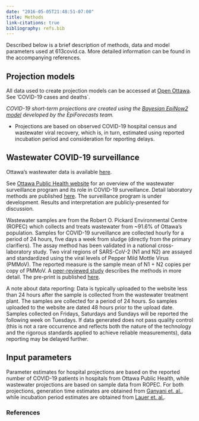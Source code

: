 ```yaml
---
date: "2016-05-05T21:48:51-07:00"
title: Methods
link-citations: true
bibliography: refs.bib
---
```

Described below is a brief description of methods, data and model parameters used at 613covid.ca. More detailed information can be found in the accompanying references. 

## Projection models {#projection-models}

All data used to create projection models can be accessed at [Open Ottawa](https://open.ottawa.ca/datasets/covid-19-cases-and-deaths-in-ottawa). See 'COVID-19 cases and deaths`.

*COVID-19 short-term projections are created using the [Bayesian EpiNow2 model](https://epiforecasts.io/EpiNow2/) developed by the EpiForecasts team.*

- Projections are based on observed COVID-19 hospital census and wastewater viral recovery, which is, in turn, estimated using reported incubation period and consideration for reporting delays.

## Wastewater COVID-19 surveillance {#wastewater}

Ottawa's wastewater data is available [here](https://github.com/Big-Life-Lab/PHESD).
 
See [Ottawa Public Health website](https://www.ottawapublichealth.ca/en/reports-research-and-statistics/Wastewater_COVID-19_Surveillance.aspx) for an overview of the wastewater surveillance program and its role in COVID-19 surveillance. Detail laboratory methods are published [here](https://www.medrxiv.org/content/10.1101/2020.08.11.20173062v3). The surveillance program is under development. Results and interpretation are publicly-presented for discussion.

Wastewater samples are from the Robert O. Pickard Environmental Centre (ROPEC) which collects and treats wastewater from ~91.6% of Ottawa’s population. Samples for COVID-19 surveillance are collected hourly for a period of 24 hours, five days a week from sludge (directly from the primary clarifiers). The assay method has been validated in a national cross-laboratory study. Two viral regions of SARS-CoV-2 (N1 and N2) are assayed and standardized using the viral levels of Pepper Mild Mottle Virus (PMMoV). The reported measure is the sample mean of N1 + N2 copies per copy of PMMoV. A [peer-reviewed study](https://www.sciencedirect.com/science/article/pii/S0043135420310952?dgcid=author) describes the methods in more detail. The pre-print is published [here](https://www.medrxiv.org/content/10.1101/2020.08.11.20173062v3).

A note about data reporting: Data is typically uploaded to the website less than 24 hours after the sample is collected from the wastewater treatment plant. The samples are collected for a period of 24 hours. So samples uploaded to the website are dated 48 hours prior to the upload date. Samples collected on Fridays, Saturdays and Sundays will be reported the following week on Tuesdays. If data generated does not pass quality control (this is not a rare occurrence and reflects both the nature of the technology and the rigorous standards applied to achieve reliable measurements), data reporting may be delayed further.

## Input parameters {#parameters}

Parameter estimates for hospital projections are based on the reported number of COVID-19 patients in hospitals from Ottawa Public Health, while wastewater projections are based on sample data from ROPEC. For both projections, generation time estimates are obtained from [Ganyani et. al.](https://www.ncbi.nlm.nih.gov/pmc/articles/PMC7201952/), while incubation period estimates are obtained from [Lauer et. al.](https://pubmed.ncbi.nlm.nih.gov/32150748/).

### References {#references}